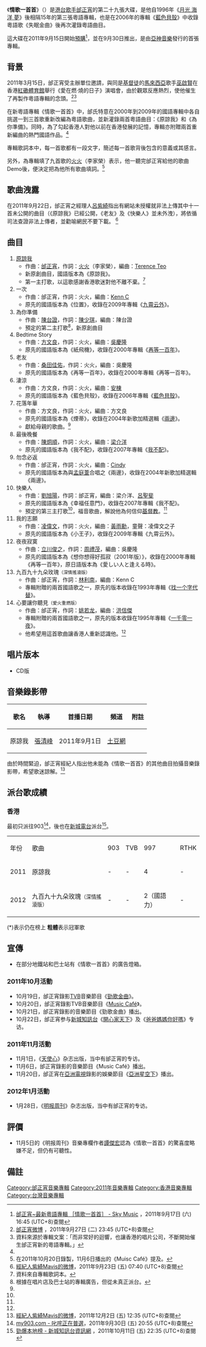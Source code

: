 {{Album infobox | <!-- See Wikipedia:WikiProject_Albums -->
|  Name        = 情歌一首首
|  Type        = [[專輯|專輯]]
|  Artist      = [[邰正宵|邰正宵]]
|  Cover       = 邰正宵 情歌一首首.jpg
|  Released    = 2011年9月30日
|  Recorded    = 約2011年5月－2011年6月
|  Genre       = [[粵語流行音樂|粵語流行音樂]]
|  Length      = 1小時2分33秒
|  Label       = {{flagicon|TWN}}[[亞神音樂|亞神音樂]]<br />{{flagicon|HK}}[[hEhA_Music|hEhA Music]]
|  Number      = 
|  Producer    = [[邰正宵|邰正宵]]（所有曲目，除《為你準備》）<br />[[吳俊毅|吳俊毅]]（原諒我、一次、勿念必返、我的志願、九百九十九朵玫瑰<small>（深情搖滾版）</small>、心要讓你聽見<small>（愛火重燃版）</small>）<br />[[陳台證|陳台證]]（為你準備）<br />[[朱敬然|朱敬然]]（淒涼）<br />[[梁介洋|梁介洋]]（最後晚餐、快樂人）<br />[[凌偉文|凌偉文]]（我的志願）
|  Last album  = [[奇經八脈_(專輯)|奇經八脈]] <br />（2010年）
|  This album  = '''情歌一首首'''<br />（2011年）
|  Next album  = [[起初|起初]]<br />（2012年）
}}

《'''情歌一首首'''》（{{lang-en|《'''Song With Love'''》}}）是[[香港|港]][[台灣|台]][[歌手|歌手]][[邰正宵|邰正宵]]的第二十九張大碟，是他自1996年《[[月光_海洋_夢|月光 海洋 夢]]》後相隔15年的第三張粵語專輯，也是在2006年的專輯《[[藍色貝殼|藍色貝殼]]》中收錄粵語歌《失眠金曲》後再次灌錄粵語曲目。

這大碟在2011年9月15日開始[[預購|預購]]<ref name= "sky">[http://skymusic.com.hk/?p=24202 邰正宵~最新粵語專輯 ［情歌一首首］ - Sky Music] {{Wayback|url=http://skymusic.com.hk/?p=24202 |date=20170929035702 }}，2011年9月17日 (六) 16:45 (UTC+8)查閱{{zh-hant}}</ref>，並在9月30日推出，是由[[亞神音樂|亞神音樂]]發行的首張專輯。

==背景==
2011年3月15日，邰正宵受主辦單位邀請，與同是[[基督徒|基督徒]]的[[馬來西亞|馬來西亞]]歌手[[巫啟賢|巫啟賢]]在香港[[紅磡體育館|紅磡體育館]]舉行《愛在燃‧燒的日子》演唱會，由於觀眾反應熱烈，使他催生了再製作粵語專輯的念頭。<ref name="Tai">[http://weibo.com/taizhengxiao 邰正宵微博] {{Wayback|url=http://weibo.com/taizhengxiao |date=20191130111717 }}，2011年9月27日 (二) 23:45 (UTC+8)查閱{{zh-hant}}</ref><ref>資料來源於專輯文案：「而非常好的迴響，也讓香港的唱片公司，不斷開始催生邰正宵新的粵語專輯。」</ref>

在新粵語專輯《情歌一首首》中，邰氏特意在2000年到2009年的國語專輯中各自挑選一到三首歌重新改編為粵語歌曲，並新灌錄兩首粵語曲目：《原諒我》和《為你準備》。同時，為了勾起香港人對他以前在香港發展的記憶，專輯亦附贈兩首重新編曲的熱門國語作品。<ref name="Tai"/>

專輯歌詞本中，每一首歌都有一段文字，簡述每一首歌背後包含的意義或其感言。

另外，為專輯填了九首歌的[[火火|火火]]（李家榮）表示，他一聽完邰正宵給他的歌曲Demo後，便決定把為他所有歌曲填詞。<ref name="Tvb">在2011年10月20日錄製，11月6日播出的《Muisc Café》提及。</ref>

==歌曲洩露==
在2011年9月22日，邰正宵之經理人[[呂紫綺|呂紫綺]]指出有網站未授權就非法上傳其中十一首未公開的曲目（《原諒我》已經公開，《老友》及《快樂人》並未外洩），將依循司法查證非法上傳者，並勸喻網民不要下載。
<ref>[http://weibo.com/1807768202 經紀人紫綺Mavis的微博]，2011年9月23日 (五) 07:40 (UTC+8)查閱{{zh-hant}}</ref>

==曲目==

#[[原諒我|原諒我]]
#*作曲：[[邰正宵|邰正宵]]，作詞：[[火火|火火]]（李家榮），編曲：[[Terence_Teo|Terence Teo]]
#*新原創曲目，國語版本為《原諒我》。
#*第一主打歌，以這歌感謝香港歌迷對他不離不棄。<ref name="bok">資料來自專輯歌詞本。</ref>
#一次
#*作曲：邰正宵，作詞：火火，編曲：[[Kenn_C|Kenn C]]
#*原先的國語版本為《位置》，收錄在2009年專輯《[[九霄云外|九霄云外]]》。
#為你準備
#*作曲：[[陳台證|陳台證]]，作詞：[[陳少琪|陳少琪]]，編曲：陳台證
#*預定的第二主打歌<ref name="pro">根據在唱片店及巴士站的專輯廣告，但從未真正派台。</ref>，新原創曲目
#Bedtime Story
#*作曲：[[方文良|方文良]]，作詞：火火，編曲：[[吳慶隆|吳慶隆]]
#*原先的國語版本為《紙飛機》，收錄在2000年專輯《[[再等一百年|再等一百年]]》。
#老友
#*作曲：[[桑田佳佑|桑田佳佑]]，作詞：火火，編曲：吳慶隆
#*原先的國語版本為《再等一百年》，收錄在2000年專輯《再等一百年》。
#淒涼
#*作曲：方文良，作詞：火火，編曲：[[安棟|安棟]]
#*原先的國語版本為《藍色貝殼》，收錄在2006年專輯《[[藍色貝殼|藍色貝殼]]》。
#花落年華
#*作曲：方文良，作詞：火火，編曲：方文良
#*原先的國語版本為《煙蒂》，收錄在2004年新歌加精選輯《[[兩邊|兩邊]]》。
#*獻給母親的歌曲。<ref name="bok"/>
#最後晚餐
#*作曲：[[陳炯順|陳炯順]]，作詞：火火，編曲：[[梁介洋|梁介洋]]
#*原先的國語版本為《我不配》，收錄在2007年專輯《[[我不配|我不配]]》。
#勿念必返
#*作曲：邰正宵，作詞：火火，編曲：[[Cindy|Cindy]]
#*原先的國語版本為與[[孟庭葦|孟庭葦]]合唱之《兩邊》，收錄在2004年新歌加精選輯《兩邊》。
#快樂人
#*作曲：[[劉旭陽|劉旭陽]]，作詞：邰正宵，編曲：梁介洋、[[呂聖斐|呂聖斐]]
#*原先的國語版本為《幸福任意門》，收錄在2007年專輯《我不配》。
#*預定的第三主打歌<ref name="pro"/>，福音歌曲，解說他為何信仰[[基督教|基督教]]。<ref name="bok"/>
#我的志願
#*作曲：[[凌偉文|凌偉文]]，作詞：火火，編曲：[[黃雨勳|黃雨勳]]，童聲：凌偉文之子
#*原先的國語版本為《小王子》，收錄在2009年專輯《九霄云外》。
#夜夜寂寞
#*作曲：[[立川俊之|立川俊之]]，作詞：[[周禮茂|周禮茂]]，編曲：吳慶隆
#*原先的國語版本為《想你想得好孤寂（2001年版）》，收錄在2000年專輯《再等一百年》，原日語版本為《愛しい人と逢える時》。
#九百九十九朵玫瑰<small>（深情搖滾版）</small>
#*作曲：邰正宵，作詞：[[林利南|林利南]]，編曲：Kenn C
#*專輯附贈的兩首國語歌之一，原先的版本收錄在1993年專輯《[[找一个字代替|找一个字代替]]》。
#心要讓你聽見<small>（愛火重燃版）</small>
#*作曲：邰正宵，作詞：[[姚若龙|姚若龙]]，編曲：[[洪信傑|洪信傑]]
#*專輯附贈的兩首國語歌之一，原先的版本收錄在1995年專輯《[[一千零一夜_(邰正宵專輯)|一千零一夜]]》。
#*他希望用這首歌曲讓香港人重新認識他。<ref name="bok"/>

== 唱片版本 ==
*CD版

==音樂錄影帶==
{| class="wikitable"
! 歌名 !! 執導 !! 首播日期 !! 頻道 !! 附註 
|-
|原諒我||[[張清峰|張清峰]]||2011年9月1日||[[土豆網|土豆網]]||
|}

由於時間緊迫，邰正宵經紀人指出他未能為《情歌一首首》的其他曲目拍攝音樂錄影帶，希望歌迷諒解。<ref>[http://weibo.com/1807768202 經紀人紫綺Mavis的微博]，2011年12月2日 (五) 12:35 (UTC+8)查閱{{zh-hant}}</ref>

==派台歌成績==
===香港===
最初只派往903<ref>[http://www.my903.com/my903/my903SongElection/main.jsp?id=2511 my903.com - 叱咤正在普選]{{Dead link|date=2019年4月 |bot=InternetArchiveBot |fix-attempted=yes }}，2011年9月30日 (五) 20:55 (UTC+8)查閱{{zh-hant}}</ref>，後也在[[新城電台|新城電台]]派台<ref>[http://www.metroradio.com.hk/997/Music/Chart/Local.aspx 勁爆本地榜 - 新城知訊台資訊網] {{Wayback|url=http://www.metroradio.com.hk/997/Music/Chart/Local.aspx |date=20180109223615 }}，2011年10月11日 (五) 22:35 (UTC+8)查閱{{zh-hant}}</ref>。

{| class="wikitable" 
|- 
| 年份 || 歌曲 ||903||TVB||997||RTHK
|-
| 2011 || 原諒我 || - || - || 4 || - 
|-
| 2012 || 九百九十九朵玫瑰<small>（深情搖滾版）</small> || - || - || 2（國語力） || -
|}
(*)表示仍在榜上
'''粗體'''表示冠軍歌

== 宣傳 ==
*在部分地鐵站和巴士站有《情歌一首首》的廣告燈箱。

=== 2011年10月活動 ===
*10月19日，邰正宵錄影[[TVB|TVB]]音樂節目《[[勁歌金曲|勁歌金曲]]》。
*10月20日，邰正宵錄影TVB音樂節目《[[Music_Café|Music Café]]》。
*10月21日，邰正宵錄影的音樂節目《勁歌金曲》播出。
*10月22日，邰正宵参与[[新城知訊台|新城知訊台]]《[[開心家天下|開心家天下]]》及《[[爸爸媽媽你好嗎|爸爸媽媽你好嗎]]》专访。

=== 2011年11月活動 ===
*11月1日，《[[天使心_(雜誌)|天使心]]》杂志出版，当中有邰正宵的专访。
*11月6日，邰正宵錄影的音樂節目《Music Café》播出。
*11月20日，邰正宵在[[亞洲電視|亞洲電視]]錄影的娛樂節目《[[亞洲星空下|亞洲星空下]]》播出。

=== 2012年1月活動 ===
*1月28日，《[[明报周刊|明报周刊]]》杂志出版，当中有邰正宵的专访。

== 評價 ==
*11月5日的《明报周刊》音樂專欄作者[[譚傑宏|譚傑宏]]認為《情歌一首首》的驚喜度略嫌不足，但仍有可聽性。

== 備註 ==
<div class="references-small">
<references></references>
</div>

{{邰正宵}}

[[Category:邰正宵音樂專輯|Category:邰正宵音樂專輯]]
[[Category:2011年音樂專輯|Category:2011年音樂專輯]]
[[Category:香港音樂專輯|Category:香港音樂專輯]]
[[Category:台灣音樂專輯|Category:台灣音樂專輯]]